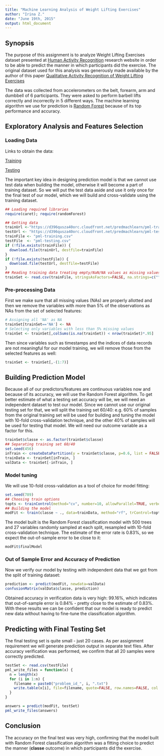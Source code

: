 ```yaml
---
title: "Machine Learning Analysis of Weight Lifting Exercises"
author: "Irina Z."
date: "June 19th, 2015"
output: html_document
---
```


## Synopsis 

The purpose of this assignment is to analyze Weight Lifting Exercises dataset presented at [Human Activity Recognition](http://groupware.les.inf.puc-rio.br/har) research website in order to be able to predict the manner in which participants did the exercise. The original dataset used for this analysis was generously made available by the author of this paper [Qualitative Activity Recognition of Weight Lifting Exercises](http://groupware.les.inf.puc-rio.br/work.jsf?p1=11201)

The data was collected from accelerometers on the belt, forearm, arm and dumbbell of 6 participants. They were asked to perform barbell lifts correctly and incorrectly in 5 different ways. The machine learning algorithm we use for prediction is [Random Forest](https://www.stat.berkeley.edu/~breiman/RandomForests/cc_home.htm) because of its top performance and accuracy.

## Exploratory Analysis and Features Selection

### Loading Data

Links to obtain the data: 

[Training](https://d396qusza40orc.cloudfront.net/predmachlearn/pml-training.csv)

[Testing](https://d396qusza40orc.cloudfront.net/predmachlearn/pml-testing.csv)

The important key idea in designing prediction model is that we cannot use test data when building the model, otherwise it will become a part of training dataset. So we will put the test data aside and use it only once for the final test of our model, which we will build and cross-validate using the training dataset. 

```r
## Loading required libraries
require(caret); require(randomForest)

## Getting data
trainUrl <-"https://d396qusza40orc.cloudfront.net/predmachlearn/pml-training.csv"
testUrl <- "https://d396qusza40orc.cloudfront.net/predmachlearn/pml-testing.csv"
trainFile <- "pml-training.csv"
testFile  <- "pml-testing.csv"
if (!file.exists(trainFile)) {
  download.file(trainUrl, destfile=trainFile)
}
if (!file.exists(testFile)) {
  download.file(testUrl, destfile=testFile)
}
## Reading training data treating empty/NaN/NA values as missing values
trainSet <- read.csv(trainFile, stringsAsFactors=FALSE, na.strings=c("","#DIV/0!"))
```
### Pre-processing Data

First we make sure that all missing values (NAs) are properly allotted and then we remove the variables with more than 5% of the observations as NAs from the set of selected features:
```r
# Assigning all 'NA' as NA
trainSet[trainSet=='NA'] <- NA
# Selecting only variables with less than 5% missing values
trainSet <- trainSet[,colSums(is.na(trainSet)) < nrow(trainSet)*.95]
```
Then since variables such as timestamps and the indices of data records are not meaningful for our model training, we will remove those from the selected features as well:
```r
trainSet <- trainSet[,-(1:7)]
```

## Building Prediction Model

Because all of our predictors/features are continuous variables now and because of its accuracy, we will use the Random Forest algorithm. To get better estimate of what a testing set accuracy will be, we will need an independent dataset to test our model. Since we cannot use our original testing set for that, we will split the training set 60/40: e.g. 60% of samples from the original training set will be used for building and tuning the model with 10-fold cross-validation technique, and the other 40% of samples will be used for testing that model. We will need our outcome variable as a factor for this.
```r
trainSet$classe <- as.factor(trainSet$classe)
## Separating training set 60/40
set.seed(456)
inTrain <- createDataPartition(y = trainSet$classe, p=0.6, list = FALSE)
trainData <- trainSet[inTrain, ]
valData <- trainSet[-inTrain, ]
```
### Model tuning

We will use 10-fold cross-validation as a tool of choice for model fitting:
```r
set.seed(789)
## Choosing train options
topts <- trainControl(method="cv", number=10, allowParallel=TRUE, verboseIter=T)
## Building the model
modFit <- train(classe ~ ., data=trainData, method="rf", trControl=topts)
```
The model built is the Random Forest classification model with 500 trees and 27 variables randomly sampled at each split, resampled with 10-fold cross-validation technique. The estimate of the error rate is 0.83%, so we expect the out-of-sample error to be close to it:
```r
modFit$finalModel
```

### Out of Sample Error and Accuracy of Prediction

Now we verify our model by testing with independent data that we got from the split of training dataset:
```r
prediction <- predict(modFit, newdata=valData)
confusionMatrix(valData$classe, prediction)
```
Obtained accuracy in verification data is very high: 99.16%, which indicates that out-of-sample error is 0.84% - pretty close to the estimate of 0.83%. With these results we can be confident that our model is ready to predict new data without having to fine-tune the classification algorithm.

## Predicting with Final Testing Set

The final testing set is quite small - just 20 cases. As per assignment requirement we will generate prediction output in separate text files. After accuracy verification was performed, we confirm that all 20 samples were correctly predicted.

```r
testSet <- read.csv(testFile)
pml_write_files = function(x) {
  n = length(x)
  for (i in 1:n) {
    filename = paste0("problem_id_", i, ".txt")
    write.table(x[i], file=filename, quote=FALSE, row.names=FALSE, col.names=FALSE)
  }
}

answers = predict(modFit, testSet)
pml_write_files(answers)
```

## Conclusion

The accuracy on the final test was very high, confirming that the model built with Random Forest classification algorithm was a fitting choice to predict the manner (**classe** outcome) in which participants did the exercise.